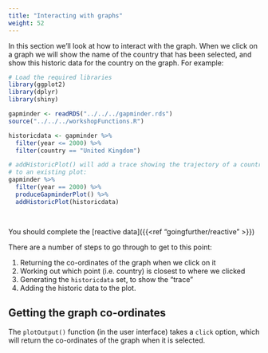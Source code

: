 ```yaml
---
title: "Interacting with graphs"
weight: 52
---
```


In this section we'll look at how to interact with the graph.  When we click on a graph we will show the name of the country that has been selected, and show this historic data for the country on the graph. For example:

```r

# Load the required libraries
library(ggplot2)
library(dplyr)
library(shiny)

gapminder <- readRDS("../../../gapminder.rds")
source("../../../workshopFunctions.R")

```


```r

historicdata <- gapminder %>% 
  filter(year <= 2000) %>% 
  filter(country == "United Kingdom")

# addHistoricPlot() will add a trace showing the trajectory of a country
# to an existing plot:
gapminder %>% 
  filter(year == 2000) %>% 
  produceGapminderPlot() %>% 
  addHistoricPlot(historicdata)

   
```

You should complete the [reactive data]({{<ref "goingfurther/reactive" >}})


There are a number of steps to go through to get to this point:

1. Returning the co-ordinates of the graph when we click on it
2. Working out which point (i.e. country) is closest to where we clicked
3. Generating the `historicdata` set, to show the "trace"
4. Adding the historic data to the plot.

## Getting the graph co-ordinates

The `plotOutput()` function (in the user interface) takes a `click` option, which will return the co-ordinates of the graph when it is selected.  

